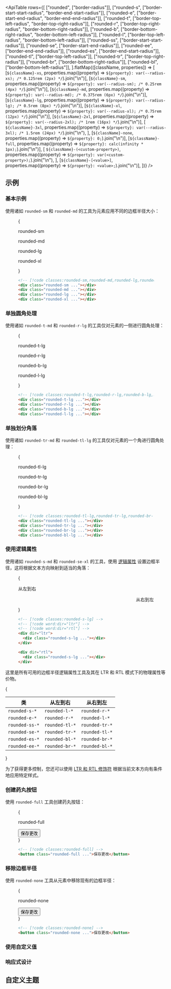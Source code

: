 

<ApiTable
  rows={[
    ["rounded", ["border-radius"]],
    ["rounded-s", ["border-start-start-radius", "border-end-start-radius"]],
    ["rounded-e", ["border-start-end-radius", "border-end-end-radius"]],
    ["rounded-t", ["border-top-left-radius", "border-top-right-radius"]],
    ["rounded-r", ["border-top-right-radius", "border-bottom-right-radius"]],
    ["rounded-b", ["border-bottom-right-radius", "border-bottom-left-radius"]],
    ["rounded-l", ["border-top-left-radius", "border-bottom-left-radius"]],
    ["rounded-ss", ["border-start-start-radius"]],
    ["rounded-se", ["border-start-end-radius"]],
    ["rounded-ee", ["border-end-end-radius"]],
    ["rounded-es", ["border-end-start-radius"]],
    ["rounded-tl", ["border-top-left-radius"]],
    ["rounded-tr", ["border-top-right-radius"]],
    ["rounded-br", ["border-bottom-right-radius"]],
    ["rounded-bl", ["border-bottom-left-radius"]],
  ].flatMap(([className, properties]) => [
    [`${className}-xs`, properties.map((property) => `${property}: var(--radius-xs); /* 0.125rem (2px) */`).join("\n")],
    [`${className}-sm`, properties.map((property) => `${property}: var(--radius-sm); /* 0.25rem (4px) */`).join("\n")],
    [`${className}-md`, properties.map((property) => `${property}: var(--radius-md); /* 0.375rem (6px) */`).join("\n")],
    [`${className}-lg`, properties.map((property) => `${property}: var(--radius-lg); /* 0.5rem (8px) */`).join("\n")],
    [`${className}-xl`, properties.map((property) => `${property}: var(--radius-xl); /* 0.75rem (12px) */`).join("\n")],
    [`${className}-2xl`, properties.map((property) => `${property}: var(--radius-2xl); /* 1rem (16px) */`).join("\n")],
    [
      `${className}-3xl`,
      properties.map((property) => `${property}: var(--radius-3xl); /* 1.5rem (24px) */`).join("\n"),
    ],
    [`${className}-none`, properties.map((property) => `${property}: 0;`).join("\n")],
    [`${className}-full`, properties.map((property) => `${property}: calc(infinity * 1px);`).join("\n")],
    [
      `${className}-(<custom-property>)`,
      properties.map((property) => `${property}: var(<custom-property>);`).join("\n"),
    ],
    [`${className}-[<value>]`, properties.map((property) => `${property}: <value>;`).join("\n")],
  ])}
/>

## 示例

### 基本示例

使用诸如 `rounded-sm` 和 `rounded-md` 的工具为元素应用不同的边框半径大小：

<Figure>

<Example>
  {
    <div className="flex flex-col items-center justify-around gap-4 text-center text-sm leading-6 font-bold text-white sm:flex-row">
      <div className="flex shrink-0 flex-col items-center">
        <p className="mb-3 text-center font-mono text-sm font-medium text-gray-500 dark:text-gray-400">rounded-sm</p>
        <div className="size-16 rounded-sm bg-purple-500 p-4"></div>
      </div>
      <div className="flex shrink-0 flex-col items-center">
        <p className="mb-3 text-center font-mono text-sm font-medium text-gray-500 dark:text-gray-400">rounded-md</p>
        <div className="size-16 rounded-md bg-purple-500 p-4"></div>
      </div>
      <div className="flex shrink-0 flex-col items-center">
        <p className="mb-3 text-center font-mono text-sm font-medium text-gray-500 dark:text-gray-400">rounded-lg</p>
        <div className="size-16 rounded-lg bg-purple-500 p-4"></div>
      </div>
      <div className="flex shrink-0 flex-col items-center">
        <p className="mb-3 text-center font-mono text-sm font-medium text-gray-500 dark:text-gray-400">rounded-xl</p>
        <div className="size-16 rounded-xl bg-purple-500 p-4"></div>
      </div>
    </div>
  }
</Example>

```html
<!-- [!code classes:rounded-sm,rounded-md,rounded-lg,rounded-xl] -->
<div class="rounded-sm ..."></div>
<div class="rounded-md ..."></div>
<div class="rounded-lg ..."></div>
<div class="rounded-xl ..."></div>
```

</Figure>

### 单独圆角处理

使用诸如 `rounded-t-md` 和 `rounded-r-lg` 的工具仅对元素的一侧进行圆角处理：

<Figure>

<Example>
  {
    <div className="flex flex-col items-center justify-around gap-4 text-center text-sm leading-6 font-bold text-white sm:flex-row">
      <div className="flex shrink-0 flex-col items-center">
        <p className="mb-3 text-center font-mono text-sm font-medium text-gray-500 dark:text-gray-400">rounded-t-lg</p>
        <div className="size-16 rounded-t-lg bg-blue-500 p-4"></div>
      </div>
      <div className="flex shrink-0 flex-col items-center">
        <p className="mb-3 text-center font-mono text-sm font-medium text-gray-500 dark:text-gray-400">rounded-r-lg</p>
        <div className="size-16 rounded-r-lg bg-blue-500 p-4"></div>
      </div>
      <div className="flex shrink-0 flex-col items-center">
        <p className="mb-3 text-center font-mono text-sm font-medium text-gray-500 dark:text-gray-400">rounded-b-lg</p>
        <div className="size-16 rounded-b-lg bg-blue-500 p-4"></div>
      </div>
      <div className="flex shrink-0 flex-col items-center">
        <p className="mb-3 text-center font-mono text-sm font-medium text-gray-500 dark:text-gray-400">rounded-l-lg</p>
        <div className="size-16 rounded-l-lg bg-blue-500 p-4"></div>
      </div>
    </div>
  }
</Example>

```html
<!-- [!code classes:rounded-t-lg,rounded-r-lg,rounded-b-lg,rounded-l-lg] -->
<div class="rounded-t-lg ..."></div>
<div class="rounded-r-lg ..."></div>
<div class="rounded-b-lg ..."></div>
<div class="rounded-l-lg ..."></div>
```

</Figure>

### 单独划分角落

使用诸如 `rounded-tr-md` 和 `rounded-tl-lg` 的工具仅对元素的一个角进行圆角处理：

<Figure>

<Example>
  {
    <div className="flex flex-col items-center justify-around gap-4 text-center text-sm leading-6 font-bold text-white sm:flex-row">
      <div className="flex shrink-0 flex-col items-center">
        <p className="mb-3 text-center font-mono text-sm font-medium text-gray-500 dark:text-gray-400">rounded-tl-lg</p>
        <div className="size-16 rounded-tl-lg bg-pink-500 p-4"></div>
      </div>
      <div className="flex shrink-0 flex-col items-center">
        <p className="mb-3 text-center font-mono text-sm font-medium text-gray-500 dark:text-gray-400">rounded-tr-lg</p>
        <div className="size-16 rounded-tr-lg bg-pink-500 p-4"></div>
      </div>
      <div className="flex shrink-0 flex-col items-center">
        <p className="mb-3 text-center font-mono text-sm font-medium text-gray-500 dark:text-gray-400">rounded-br-lg</p>
        <div className="size-16 rounded-br-lg bg-pink-500 p-4"></div>
      </div>
      <div className="flex shrink-0 flex-col items-center">
        <p className="mb-3 text-center font-mono text-sm font-medium text-gray-500 dark:text-gray-400">rounded-bl-lg</p>
        <div className="size-16 rounded-bl-lg bg-pink-500 p-4"></div>
      </div>
    </div>
  }
</Example>

```html
<!-- [!code classes:rounded-tl-lg,rounded-tr-lg,rounded-br-lg,rounded-bl-lg] -->
<div class="rounded-tl-lg ..."></div>
<div class="rounded-tr-lg ..."></div>
<div class="rounded-br-lg ..."></div>
<div class="rounded-bl-lg ..."></div>
```

</Figure>

### 使用逻辑属性

使用诸如 `rounded-s-md` 和 `rounded-se-xl` 的工具，使用 [逻辑属性](https://developer.mozilla.org/en-US/docs/Web/CSS/CSS_Logical_Properties/Basic_concepts) 设置边框半径，这将根据文本方向映射到适当的角落：

<Figure>

<Example>
  {
    <div className="grid grid-cols-2 place-items-center gap-x-4">
      <div className="flex flex-col items-start gap-y-4" dir="ltr">
        <p className="text-sm font-medium">从左到右</p>
        <div className="size-16 rounded-s-lg bg-blue-500 p-4"></div>
      </div>
      <div className="flex flex-col items-start gap-y-4" dir="rtl">
        <p className="text-sm font-medium">从右到左</p>
        <div className="size-16 rounded-s-lg bg-blue-500 p-4"></div>
      </div>
    </div>
  }
</Example>

```html
<!-- [!code classes:rounded-s-lg] -->
<!-- [!code word:dir="ltr"] -->
<!-- [!code word:dir="rtl"] -->
<div dir="ltr">
  <div class="rounded-s-lg ..."></div>
</div>

<div dir="rtl">
  <div class="rounded-s-lg ..."></div>
</div>
```

</Figure>

这里是所有可用的边框半径逻辑属性工具及其在 LTR 和 RTL 模式下的物理属性等价物。

{

<table>
  <thead>
    <tr>
      <th>类</th>
      <th>从左到右</th>
      <th>从右到左</th>
    </tr>
  </thead>
  <tbody>
    <tr>
      <td>
        <code>rounded-s-*</code>
      </td>
      <td>
        <code>rounded-l-*</code>
      </td>
      <td>
        <code>rounded-r-*</code>
      </td>
    </tr>
    <tr>
      <td>
        <code>rounded-e-*</code>
      </td>
      <td>
        <code>rounded-r-*</code>
      </td>
      <td>
        <code>rounded-l-*</code>
      </td>
    </tr>
    <tr>
      <td>
        <code>rounded-ss-*</code>
      </td>
      <td>
        <code>rounded-tl-*</code>
      </td>
      <td>
        <code>rounded-tr-*</code>
      </td>
    </tr>
    <tr>
      <td>
        <code>rounded-se-*</code>
      </td>
      <td>
        <code>rounded-tr-*</code>
      </td>
      <td>
        <code>rounded-tl-*</code>
      </td>
    </tr>
    <tr>
      <td>
        <code>rounded-es-*</code>
      </td>
      <td>
        <code>rounded-bl-*</code>
      </td>
      <td>
        <code>rounded-br-*</code>
      </td>
    </tr>
    <tr>
      <td>
        <code>rounded-ee-*</code>
      </td>
      <td>
        <code>rounded-br-*</code>
      </td>
      <td>
        <code>rounded-bl-*</code>
      </td>
    </tr>
  </tbody>
</table>

}

为了获得更多控制，您还可以使用 [LTR 和 RTL 修饰符](/docs/hover-focus-and-other-states#rtl-support) 根据当前文本方向有条件地应用特定样式。

### 创建药丸按钮

使用 `rounded-full` 工具创建药丸按钮：

<Figure>

<Example>
  {
    <div className="flex justify-center gap-4 text-center text-sm leading-6 font-bold text-white">
      <div className="flex shrink-0 flex-col items-center">
        <p className="mb-3 text-center font-mono text-sm font-medium text-gray-500 dark:text-gray-400">rounded-full</p>
        <button className="rounded-full bg-cyan-500 px-4 py-2 text-sm font-semibold text-white">保存更改</button>
      </div>
    </div>
  }
</Example>

```html
<!-- [!code classes:rounded-full] -->
<button class="rounded-full ...">保存更改</button>
```

</Figure>

### 移除边框半径

使用 `rounded-none` 工具从元素中移除现有的边框半径：

<Figure>

<Example>
  {
    <div className="flex justify-center gap-4 text-center text-sm leading-6 font-bold text-white">
      <div className="flex shrink-0 flex-col items-center">
        <p className="mb-3 text-center font-mono text-sm font-medium text-gray-500 dark:text-gray-400">rounded-none</p>
        <button className="rounded-none bg-sky-500 px-4 py-2 text-sm font-semibold text-white">保存更改</button>
      </div>
    </div>
  }
</Example>

```html
<!-- [!code classes:rounded-none] -->
<button class="rounded-none ...">保存更改</button>
```

</Figure>

### 使用自定义值

<UsingACustomValue utility="rounded" name="边框半径" value="2vw" variable="radius" />

### 响应式设计

<ResponsiveDesign property="border-radius" defaultClass="rounded" featuredClass="rounded-lg" />

## 自定义主题

<CustomizingYourTheme utility="rounded" themeKey="radius" name="边框半径" customName="5xl" customValue="3rem" />
